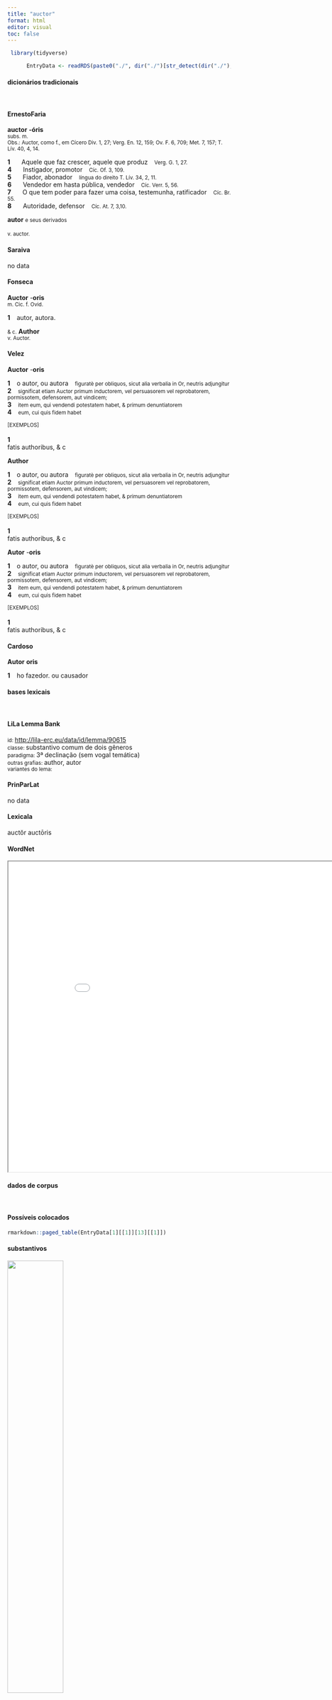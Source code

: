 ```yaml
---
title: "auctor"
format: html
editor: visual
toc: false
---
```



```r
 library(tidyverse) 

      EntryData <- readRDS(paste0("./", dir("./")[str_detect(dir("./"), "_xx97-117-99-116-111-114xx_.rds")]))

```


#### dicionários tradicionais

&emsp;




::: panel-tabset

#### ErnestoFaria

<b>auctor</b> <b>-óris</b> <br> <small>subs. m.</small> <br> <small>Obs.: Auctor, como f., em Cícero Div. 1, 27; Verg. En. 12, 159; Ov. F. 6, 709; Met. 7, 157; T. Lív. 40, 4, 14.</small>   <p> <b>1</b> &ensp; <small></small> &ensp; Aquele que faz crescer, aquele que produz &ensp; <small>Verg. G. 1, 27.</small> <br> <b>4</b> &ensp; <small></small> &ensp; Instigador, promotor &ensp; <small>Cíc. Of. 3, 109.</small> <br> <b>5</b> &ensp; <small></small> &ensp; Fiador, abonador &ensp; <small>língua do direito T. Lív. 34, 2, 11.</small> <br> <b>6</b> &ensp; <small></small> &ensp; Vendedor em hasta pública, vendedor &ensp; <small>Cíc. Verr. 5, 56.</small> <br> <b>7</b> &ensp; <small></small> &ensp; O que tem poder para fazer uma coisa, testemunha, ratificador &ensp; <small>Cíc. Br. 55.</small> <br> <b>8</b> &ensp; <small></small> &ensp; Autoridade, defensor &ensp; <small>Cíc. At. 7, 3,10.</small> </p> 
 <b>autor</b> <small>e seus derivados</small> <br> <small></small> <br> <small>v. auctor.</small>




#### Saraiva

no data




#### Fonseca

<b>Auctor</b> -<b>oris</b> <br> <small>m. Cic. f. Ovid.</small>   <p> <b>1</b> &ensp; autor, autora. </p> 
 <small>& c.</small> <b>Author</b> <br> <small>v. Auctor.</small>




#### Velez

<b>Auctor</b> -<b>oris</b>   <p> <b>1</b> &ensp; o autor, ou autora &ensp; <small>figuratè per obliquos, sicut alia verbalia in Or, neutris adjungitur</small> <br> <b>2</b> &ensp; <small>significat etiam Auctor primum inductorem, vel persuasorem vel reprobatorem, pormissotem, defensorem, aut vindicem;</small> <br> <b>3</b> &ensp; <small>item eum, qui vendendi potestatem habet, & primum denuntiatorem</small> <br> <b>4</b> &ensp; <small>eum, cui quis fidem habet</small> </p>   <p><small>[EXEMPLOS]</small><br> <br><b>1</b><br>fatis authoribus, & c </p> 
 <b>Author</b>   <p> <b>1</b> &ensp; o autor, ou autora &ensp; <small>figuratè per obliquos, sicut alia verbalia in Or, neutris adjungitur</small> <br> <b>2</b> &ensp; <small>significat etiam Auctor primum inductorem, vel persuasorem vel reprobatorem, pormissotem, defensorem, aut vindicem;</small> <br> <b>3</b> &ensp; <small>item eum, qui vendendi potestatem habet, & primum denuntiatorem</small> <br> <b>4</b> &ensp; <small>eum, cui quis fidem habet</small> </p>   <p><small>[EXEMPLOS]</small><br> <br><b>1</b><br>fatis authoribus, & c </p> 
 <b>Autor</b> -<b>oris</b>   <p> <b>1</b> &ensp; o autor, ou autora &ensp; <small>figuratè per obliquos, sicut alia verbalia in Or, neutris adjungitur</small> <br> <b>2</b> &ensp; <small>significat etiam Auctor primum inductorem, vel persuasorem vel reprobatorem, pormissotem, defensorem, aut vindicem;</small> <br> <b>3</b> &ensp; <small>item eum, qui vendendi potestatem habet, & primum denuntiatorem</small> <br> <b>4</b> &ensp; <small>eum, cui quis fidem habet</small> </p>   <p><small>[EXEMPLOS]</small><br> <br><b>1</b><br>fatis authoribus, & c </p>




#### Cardoso

<b>Autor</b> <b>oris</b>   <p> <b>1</b> &ensp; ho fazedor. ou causador </p>


:::



#### bases lexicais

&emsp;






::: panel-tabset

#### LiLa Lemma Bank

<small> id: </small> <a href=' http://lila-erc.eu/data/id/lemma/90615 ' target="_blank"> http://lila-erc.eu/data/id/lemma/90615 </a> <br>
<small> classe: </small> substantivo comum de dois gêneros   <br>
<small> paradigma: </small> 3ª declinação (sem vogal temática) <br>
<small> outras grafias: </small> author, autor <br>
<small> variantes do lema: </small>  <br>





#### PrinParLat

no data




#### Lexicala

auctŏr 
 auctōris




#### WordNet

<iframe width='900' height='700' src='Media/Tree__xx97-117-99-116-111-114xx__sem_type_lexemes_pt.html'>

</iframe>


:::



#### dados de corpus

&emsp;




::: panel-tabset

#### Possíveis colocados

```r

rmarkdown::paged_table(EntryData[1][[1]][13][[1]])

```


#### substantivos

![](./Media/wordcloud__xx97-117-99-116-111-114xx__BY_collocate_scoreSUBST.webp){width=50% fig-alt='This chart plots collocate by scoreSUBST, for the headword auctor here are all the values plotted: collocate: pax; scoreSUBST: 2. collocate: semper; scoreSUBST: 0. collocate: Pompeius; scoreSUBST: 0. collocate: consilium; scoreSUBST: 2. collocate: tu; scoreSUBST: 0'}




#### adjetivos

![](./Media/wordcloud__xx97-117-99-116-111-114xx__BY_collocate_scoreADJ.webp){width=50% fig-alt='This chart plots collocate by scoreADJ, for the headword auctor here are all the values plotted: collocate: pax; scoreADJ: 0. collocate: semper; scoreADJ: 0. collocate: Pompeius; scoreADJ: 0. collocate: consilium; scoreADJ: 0. collocate: tu; scoreADJ: 0'}




#### verbos

![](./Media/wordcloud__xx97-117-99-116-111-114xx__BY_collocate_scoreVERBO.webp){width=50% fig-alt='This chart plots collocate by scoreVERBO, for the headword auctor here are all the values plotted: collocate: pax; scoreVERBO: 0. collocate: semper; scoreVERBO: 0. collocate: Pompeius; scoreVERBO: 0. collocate: consilium; scoreVERBO: 0. collocate: tu; scoreVERBO: 0'}




#### advérbios

![](./Media/wordcloud__xx97-117-99-116-111-114xx__BY_collocate_scoreADV.webp){width=50% fig-alt='This chart plots collocate by scoreADV, for the headword auctor here are all the values plotted: collocate: pax; scoreADV: 0. collocate: semper; scoreADV: 2. collocate: Pompeius; scoreADV: 0. collocate: consilium; scoreADV: 0. collocate: tu; scoreADV: 0'}




#### preposições e conjunções

![](./Media/wordcloud__xx97-117-99-116-111-114xx__BY_collocate_scoreFUNC.webp){width=50% fig-alt='This chart plots collocate by scoreFUNC, for the headword auctor here are all the values plotted: collocate: pax; scoreFUNC: 0. collocate: semper; scoreFUNC: 0. collocate: Pompeius; scoreFUNC: 0. collocate: consilium; scoreFUNC: 0. collocate: tu; scoreFUNC: 0'}


:::



::: panel-tabset

#### ExemplosTraduzidos

<p> vix aliquando te <b>auctore</b> resipui <br> <small> Cic.Att.4.5.1 <br> Com dificuldade, recuperei finalmente os sentidos, graças ao teu conselho. <small> [JDD] </small> </small> </p>
; <p> agraria lex a Flavio tribuno plebis vehementer agitabatur <b>auctore</b> Pompeio <br> <small> Cic.Att.1.19.4 <br> a lei agrária é veementemente promovida pelo tribuno da plebe Flávio, com o apoio de Pompeu. <small> [JDD, de outra edição] </small> </small> </p>
; <p> te habere consiliorum <b>auctorem</b> sollicitudinum socium omni in cogitatione coniunctum cupio <br> <small> Cic.Att.2.24.5 <br> Desejo ter-te como inspirador de minhas decisões, companheiro de minhas inquietudes, co-participante em todo meu pensamento. <small> [JDD] </small> </small> </p>
; <p> pacis equidem semper <b>auctor</b> fui sed tum sero erat enim amentis cum aciem uideres pacem cogitare <br> <small> Cic.Lig.28 <br> Na verdade, sempre fui o promotor da paz, mas então era tarde; pois era próprio de loucos pensar na paz, quando vias as linhas de batalha. <small> [JDD] </small> </small> </p>





#### Frequência por autor

![](./Media/barchart__xx97-117-99-116-111-114xx__lemma_BY_author_Frequencies.webp){width=50% fig-alt='This charts plots the frequency of lemma by author_Frequencies. The Phaedrus subcorpus registers the highest normalized frequency, with the value of 7.59 and an absolute frequency of 5. The Suetonius subcorpus follows, with a normalized frequency of 0 and an absolute frequency of 0. the subcorpus with the least normalized frequency is Ovidius with the normalized value of 0 and an absolute freqeuncy of 0. here are all the values: subcorpus: Caesar ; normalized frequency: 3 ; absolute frequency: 1.13301608882846. subcorpus: Cicero ; normalized frequency: 44 ; absolute frequency: 2.74102314918641. subcorpus: Horatius ; normalized frequency: 5 ; absolute frequency: 4.44010301038984. subcorpus: Ovidius ; normalized frequency: 0 ; absolute frequency: 0. subcorpus: Phaedrus ; normalized frequency: 5 ; absolute frequency: 7.59070897221801. subcorpus: Sallustius ; normalized frequency: 2 ; absolute frequency: 1.85511548093869. subcorpus: Seneca ; normalized frequency: 14 ; absolute frequency: 2.61286650118512. subcorpus: Suetonius ; normalized frequency: 0 ; absolute frequency: 0. subcorpus: Tacitus ; normalized frequency: 2 ; absolute frequency: 6.86577411603158. subcorpus: Vergilius ; normalized frequency: 0 ; absolute frequency: 0. subcorpus: Hieronymus ; normalized frequency: 0 ; absolute frequency: 0'}




#### Frequência por gênero

![](./Media/barchart__xx97-117-99-116-111-114xx__lemma_BY_genre_Frequencies.webp){width=50% fig-alt='This charts plots the frequency of lemma by genre_Frequencies. The Poesia.trágica subcorpus registers the highest normalized frequency, with the value of 4.34 and an absolute frequency of 5. The Poesia.didática subcorpus follows, with a normalized frequency of 4.24 and an absolute frequency of 5. the subcorpus with the least normalized frequency is Poesia.épica with the normalized value of 0 and an absolute freqeuncy of 0. here are all the values: subcorpus: Prosa.histórica ; normalized frequency: 7 ; absolute frequency: 1.70403369118041. subcorpus: Prosa.filosófica ; normalized frequency: 9 ; absolute frequency: 1.48267738587503. subcorpus: Prosa.oratória ; normalized frequency: 33 ; absolute frequency: 3.16841569613933. subcorpus: Prosa.epistolográfica ; normalized frequency: 11 ; absolute frequency: 2.91475661782241. subcorpus: Poesia.lírica ; normalized frequency: 5 ; absolute frequency: 4.20627576343905. subcorpus: Poesia.didática ; normalized frequency: 5 ; absolute frequency: 4.24124183560947. subcorpus: Poesia.trágica ; normalized frequency: 5 ; absolute frequency: 4.34329395413482. subcorpus: Poesia.épica ; normalized frequency: 0 ; absolute frequency: 0. subcorpus: Prosa.ficcional ; normalized frequency: 0 ; absolute frequency: 0'}




#### Frequência por século

![](./Media/barchart__xx97-117-99-116-111-114xx__lemma_BY_period_Frequencies.webp){width=50% fig-alt='This charts plots the frequency of lemma by period_Frequencies. The II.d.C. subcorpus registers the highest normalized frequency, with the value of 5.24 and an absolute frequency of 2. The I.d.C. subcorpus follows, with a normalized frequency of 2.91 and an absolute frequency of 19. the subcorpus with the least normalized frequency is IV.d.C. with the normalized value of 0 and an absolute freqeuncy of 0. here are all the values: subcorpus: I.a.C. ; normalized frequency: 54 ; absolute frequency: 2.51338142890389. subcorpus: I.d.C. ; normalized frequency: 19 ; absolute frequency: 2.90653204834022. subcorpus: II.d.C. ; normalized frequency: 2 ; absolute frequency: 5.23560209424084. subcorpus: IV.d.C. ; normalized frequency: 0 ; absolute frequency: 0'}


:::

